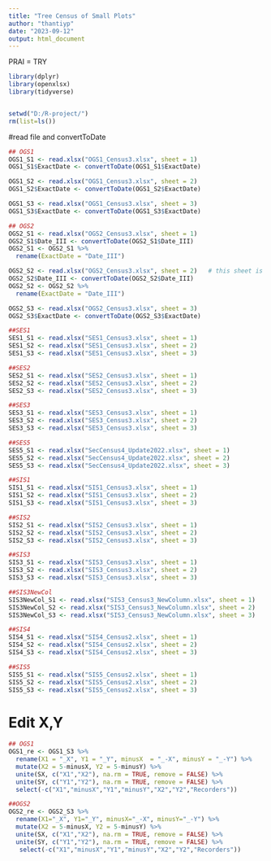 ```yaml
---
title: "Tree Census of Small Plots"
author: "thantiyp"
date: "2023-09-12"
output: html_document
---
```

PRAI = TRY
```r
library(dplyr)
library(openxlsx)
library(tidyverse)


setwd("D:/R-project/")
rm(list=ls())
```

#read file and convertToDate
```r
## OGS1
OGS1_S1 <- read.xlsx("OGS1_Census3.xlsx", sheet = 1) 
OGS1_S1$ExactDate <- convertToDate(OGS1_S1$ExactDate)

OGS1_S2 <- read.xlsx("OGS1_Census3.xlsx", sheet = 2)
OGS1_S2$ExactDate <- convertToDate(OGS1_S2$ExactDate)

OGS1_S3 <- read.xlsx("OGS1_Census3.xlsx", sheet = 3)
OGS1_S3$ExactDate <- convertToDate(OGS1_S3$ExactDate)

## OGS2
OGS2_S1 <- read.xlsx("OGS2_Census3.xlsx", sheet = 1)
OGS2_S1$Date_III <- convertToDate(OGS2_S1$Date_III) 
OGS2_S1 <- OGS2_S1 %>%
  rename(ExactDate = "Date_III")

OGS2_S2 <- read.xlsx("OGS2_Census3.xlsx", sheet = 2)   # this sheet is add data 
OGS2_S2$Date_III <- convertToDate(OGS2_S2$Date_III) 
OGS2_S2 <- OGS2_S2 %>%
  rename(ExactDate = "Date_III")

OGS2_S3 <- read.xlsx("OGS2_Census3.xlsx", sheet = 3)
OGS2_S3$ExactDate <- convertToDate(OGS2_S3$ExactDate)

##SES1
SES1_S1 <- read.xlsx("SES1_Census3.xlsx", sheet = 1)
SES1_S2 <- read.xlsx("SES1_Census3.xlsx", sheet = 2)
SES1_S3 <- read.xlsx("SES1_Census3.xlsx", sheet = 3)

##SES2
SES2_S1 <- read.xlsx("SES2_Census3.xlsx", sheet = 1)
SES2_S2 <- read.xlsx("SES2_Census3.xlsx", sheet = 2)
SES2_S3 <- read.xlsx("SES2_Census3.xlsx", sheet = 3)

##SES3
SES3_S1 <- read.xlsx("SES3_Census3.xlsx", sheet = 1)
SES3_S2 <- read.xlsx("SES3_Census3.xlsx", sheet = 2)
SES3_S3 <- read.xlsx("SES3_Census3.xlsx", sheet = 3)

##SES5
SES5_S1 <- read.xlsx("SecCensus4_Update2022.xlsx", sheet = 1)
SES5_S2 <- read.xlsx("SecCensus4_Update2022.xlsx", sheet = 2)
SES5_S3 <- read.xlsx("SecCensus4_Update2022.xlsx", sheet = 3)

##SIS1
SIS1_S1 <- read.xlsx("SIS1_Census3.xlsx", sheet = 1)
SIS1_S2 <- read.xlsx("SIS1_Census3.xlsx", sheet = 2)
SIS1_S3 <- read.xlsx("SIS1_Census3.xlsx", sheet = 3)

##SIS2
SIS2_S1 <- read.xlsx("SIS2_Census3.xlsx", sheet = 1)
SIS2_S2 <- read.xlsx("SIS2_Census3.xlsx", sheet = 2)
SIS2_S3 <- read.xlsx("SIS2_Census3.xlsx", sheet = 3)

##SIS3
SIS3_S1 <- read.xlsx("SIS3_Census3.xlsx", sheet = 1)
SIS3_S2 <- read.xlsx("SIS3_Census3.xlsx", sheet = 2)
SIS3_S3 <- read.xlsx("SIS3_Census3.xlsx", sheet = 3)

##SIS3NewCol
SIS3NewCol_S1 <- read.xlsx("SIS3_Census3_NewColumn.xlsx", sheet = 1)
SIS3NewCol_S2 <- read.xlsx("SIS3_Census3_NewColumn.xlsx", sheet = 2)
SIS3NewCol_S3 <- read.xlsx("SIS3_Census3_NewColumn.xlsx", sheet = 3)

##SIS4
SIS4_S1 <- read.xlsx("SIS4_Census2.xlsx", sheet = 1)
SIS4_S2 <- read.xlsx("SIS4_Census2.xlsx", sheet = 2)
SIS4_S3 <- read.xlsx("SIS4_Census2.xlsx", sheet = 3)

##SIS5
SIS5_S1 <- read.xlsx("SIS5_Census2.xlsx", sheet = 1)
SIS5_S2 <- read.xlsx("SIS5_Census2.xlsx", sheet = 2)
SIS5_S3 <- read.xlsx("SIS5_Census2.xlsx", sheet = 3)

```

# Edit X,Y 
```r
## OGS1
OGS1_re <- OGS1_S3 %>%
  rename(X1 = "_X", Y1 = "_Y", minusX  = "_-X", minusY = "_-Y") %>%
  mutate(X2 = 5-minusX, Y2 = 5-minusY) %>%
  unite(SX, c("X1","X2"), na.rm = TRUE, remove = FALSE) %>%
  unite(SY, c("Y1","Y2"), na.rm = TRUE, remove = FALSE) %>%
  select(-c("X1","minusX","Y1","minusY","X2","Y2","Recorders"))

##OGS2
OGS2_re <- OGS2_S3 %>%
  rename(X1="_X", Y1="_Y", minusX="_-X", minusY="_-Y") %>%
  mutate(X2 = 5-minusX, Y2 = 5-minusY) %>%
  unite(SX, c("X1","X2"), na.rm = TRUE, remove = FALSE) %>%
  unite(SY, c("Y1","Y2"), na.rm = TRUE, remove = FALSE) %>%
   select(-c("X1","minusX","Y1","minusY","X2","Y2","Recorders"))
  


```

